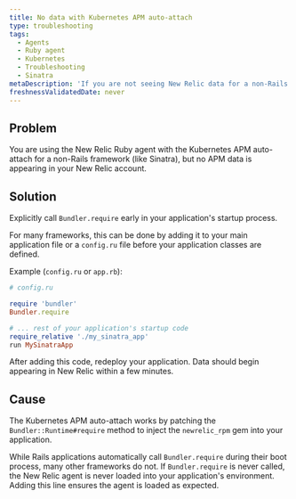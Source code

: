 ```yaml
---
title: No data with Kubernetes APM auto-attach
type: troubleshooting
tags:
  - Agents
  - Ruby agent
  - Kubernetes
  - Troubleshooting
  - Sinatra
metaDescription: 'If you are not seeing New Relic data for a non-Rails Ruby application using the Kubernetes APM auto-attach, you may need to explicitly call `Bundler.require`.'
freshnessValidatedDate: never
---
```


## Problem

You are using the New Relic Ruby agent with the Kubernetes APM auto-attach for a non-Rails framework (like Sinatra), but no APM data is appearing in your New Relic account.

## Solution

Explicitly call `Bundler.require` early in your application's startup process.

For many frameworks, this can be done by adding it to your main application file or a `config.ru` file before your application classes are defined.

Example (`config.ru` or `app.rb`):

```ruby
# config.ru

require 'bundler'
Bundler.require

# ... rest of your application's startup code
require_relative './my_sinatra_app'
run MySinatraApp
```
After adding this code, redeploy your application. Data should begin appearing in New Relic within a few minutes.

## Cause

The Kubernetes APM auto-attach works by patching the `Bundler::Runtime#require` method to inject the `newrelic_rpm` gem into your application.

While Rails applications automatically call `Bundler.require` during their boot process, many other frameworks do not. If `Bundler.require` is never called, the New Relic agent is never loaded into your application's environment. Adding this line ensures the agent is loaded as expected.